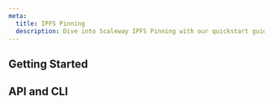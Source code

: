 ```yaml
---
meta:
  title: IPFS Pinning
  description: Dive into Scaleway IPFS Pinning with our quickstart guides, how-tos, tutorials and more.
---
```


<ProductHeader
   productName="IPFS Pinning"
   productLogo="ipfsPinning"
   description="IPFS Pinning is a decentralized protocol for sharing and permanently storing content from the public IPFS network on a Scaleway-owned node."
   url="/labs/ipfs-pinning/quickstart/"
   label="IPFS Pinning Quickstart"
/>

## Getting Started

<Grid>
    <SummaryCard
        title="Quickstart"
        icon="rocket"
        description="Learn how to pin and retrieve your data in a few steps."
        label="View Quickstart"
        url="/labs/ipfs-pinning/quickstart/"
    />
    <SummaryCard
        title="Concepts"
        icon="info"
        description="Core concepts that give you a better understanding of IPFS Pinning."
        label="View Concepts"
        url="/labs/ipfs-pinning/concepts/"
    />
    <SummaryCard
        title="How-Tos"
        icon="help-circle-outline"
        description="Learn how to use IPFS Pinning via the Scaleway console."
        label="View How-Tos"
        url="/labs/ipfs-pinning/how-to/"
    />
    <SummaryCard
        title="Additional Content"
        icon="book-open-outline"
        description="Check out in-depth information about IPFS Pinning."
        label="View Additional Content"
        url="/labs/ipfs-pinning/reference-content/"
    />
</Grid>


## API and CLI

<Grid>
    <DefaultCard
        title="Getting started with Scaleway IPFS using CLI"
        url="/labs/ipfs-pinning/api-cli/getting-started-with-ipfs-cli/"
        label="Read more"
    />
    <DefaultCard
        title="Volume operations with the Scaleway API/CLI"
        url="/labs/ipfs-pinning/api-cli/volumes-operations/"
        label="Read more"
    />
    <DefaultCard
        title="Pinning operations with Scaleway CLI"
        url="/labs/ipfs-pinning/api-cli/pin-operations/"
        label="Read more"
    />
    <DefaultCard
        title="Using Scaleway IPFS Pinning from Kubo CLI"
        url="/labs/ipfs-pinning/api-cli/ipfs-cli/"
        label="Read more"
    />
</Grid>

<ClickableBanner
    productLogo="cli"
    title="IPFS Pinning service API"
    description="Manage your data with IPFS Pinning using the Scaleway API."
    url="https://www.scaleway.com/en/developers/api/ipfs/"
    label="Go to IPFS Pinning service API"
/>
